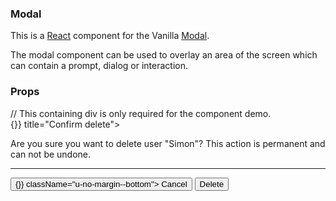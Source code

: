 

<Meta title="Modal" component={Modal} />

### Modal

This is a [React](https://reactjs.org/) component for the Vanilla [Modal](https://docs.vanillaframework.io/patterns/modal/).

The modal component can be used to overlay an area of the screen which can contain a prompt, dialog or interaction.

### Props

<ArgsTable of={Modal} />

<Canvas>
  <Story name="Default">
    // This containing div is only required for the component demo.
    <div style={{ height: "100vh", position: "relative" }}>
      <Modal close={() => {}} title="Confirm delete">
        <p>
          Are you sure you want to delete user "Simon"? This action is permanent
          and can not be undone.
        </p>
        <hr />
        <div className="u-align--right">
          <button onClick={() => {}} className="u-no-margin--bottom">
            Cancel
          </button>
          <button className="p-button--negative u-no-margin--bottom">
            Delete
          </button>
        </div>
      </Modal>
    </div>
  </Story>
</Canvas>

